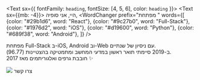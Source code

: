 
<Text sx={{ fontFamily: `heading`, fontSize: [4, 5, 6], color: `heading` }}>
    <Text sx={{mb: -4}}>
    היי, אני סופיה,
    </Text>
    <WordChanger prefix="מפתחת " words={[
        {color: "#29b1d6", word: "React"},
        {color: "#9c27b0", word: "Full-Stack"},
        {color: "#1976d2", word: "iOS"},
        {color: "#d19600", word: "Python"},
        {color: "#689f38", word: "Android"},
    ]} />
</Text>

<p>  
    מפתחת Full-Stack ב-iOS, Android וב-Web עם ניסיון של שנתיים.<br />
    ב-2019 סיימתי תואר ראשון במדעי המחשב ומתמטיקה בהצטיינות (96.77).<br />
    חובבת גרפים ואלגוריתמים מאז 2017 ✨<br />
</p>
<Link to="/contact/" className="cta-button">
    <img src={emailIcon} className="cta-button--icon"/>
    צרו קשר
</Link>